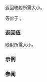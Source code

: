{{cpp/container/mdspan/layout_right/mapping/title|stride}}
{{cpp/container/mdspan/layout_right/mapping/navbar}}
{{ddcl|since=c++23|
constexpr index_type required_span_size() const noexcept;
}}
返回映射所需大小。

等价于 {{box|{{c/core|return}}{{nbspt}}{{ltt|cpp/container/mdspan/extents}}{{c/core|().}}{{lti|cpp/container/mdspan/extents/fwd-prod-of-extents}}{{c/core|(extents_type::rank());}}}}。

===返回值===
映射所需大小。

===示例===
{{example}}

===参阅===
{{dsc begin}}
{{dsc inc|cpp/container/mdspan/layout_mapping/dsc required_span_size|layout_left}}
{{dsc inc|cpp/container/mdspan/layout_mapping/dsc required_span_size|layout_stride}}
{{dsc inc|cpp/container/mdspan/dsc size}}
{{dsc end}}

{{langlinks|de|en|es|ja|ru}}